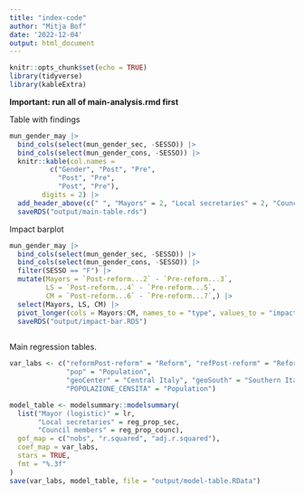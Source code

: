 ```yaml
---
title: "index-code"
author: "Mitja Bof"
date: '2022-12-04'
output: html_document
---
```


```r
knitr::opts_chunk$set(echo = TRUE)
library(tidyverse)
library(kableExtra)
```

**Important: run all of main-analysis.rmd first**

Table with findings

```r
mun_gender_may |> 
  bind_cols(select(mun_gender_sec, -SESSO)) |>
  bind_cols(select(mun_gender_cons, -SESSO)) |>
  knitr::kable(col.names = 
          c("Gender", "Post", "Pre", 
            "Post", "Pre",
            "Post", "Pre"),
        digits = 2) |>
  add_header_above(c(" ", "Mayors" = 2, "Local secretaries" = 2, "Council members" = 2)) |>
  saveRDS("output/main-table.rds")
```
Impact barplot

```r
mun_gender_may |> 
  bind_cols(select(mun_gender_sec, -SESSO)) |>
  bind_cols(select(mun_gender_cons, -SESSO)) |>
  filter(SESSO == "F") |>
  mutate(Mayors = `Post-reform...2` - `Pre-reform...3`,
         LS = `Post-reform...4` - `Pre-reform...5`,
         CM = `Post-reform...6` - `Pre-reform...7`,) |>
  select(Mayors, LS, CM) |>
  pivot_longer(cols = Mayors:CM, names_to = "type", values_to = "impact") |>
  saveRDS("output/impact-bar.RDS")
  
```
Main regression tables.

```r
var_labs <- c("reformPost-reform" = "Reform", "refPost-reform" = "Reform",
              "pop" = "Population",
              "geoCenter" = "Central Italy", "geoSouth" = "Southern Italy",
              "POPOLAZIONE_CENSITA" = "Population")

model_table <- modelsummary::modelsummary(
  list("Mayor (logistic)" = lr, 
       "Local secretaries" = reg_prop_sec, 
       "Council members" = reg_prop_counc),
  gof_map = c("nobs", "r.squared", "adj.r.squared"),
  coef_map = var_labs,
  stars = TRUE,
  fmt = "%.3f"
)
save(var_labs, model_table, file = "output/model-table.RData")
```



